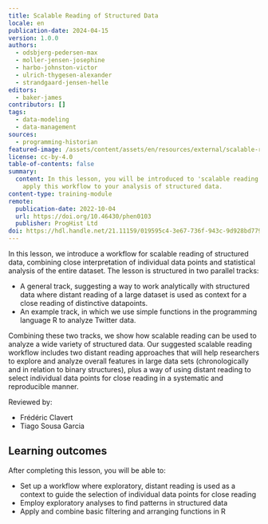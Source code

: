 ```yaml
---
title: Scalable Reading of Structured Data
locale: en
publication-date: 2024-04-15
version: 1.0.0
authors:
  - odsbjerg-pedersen-max
  - moller-jensen-josephine
  - harbo-johnston-victor
  - ulrich-thygesen-alexander
  - strandgaard-jensen-helle
editors:
  - baker-james
contributors: []
tags:
  - data-modeling
  - data-management
sources:
  - programming-historian
featured-image: /assets/content/assets/en/resources/external/scalable-reading-of-structured-data/featured-image.png
license: cc-by-4.0
table-of-contents: false
summary:
  content: In this lesson, you will be introduced to 'scalable reading' and how to
    apply this workflow to your analysis of structured data.
content-type: training-module
remote:
  publication-date: 2022-10-04
  url: https://doi.org/10.46430/phen0103
  publisher: ProgHist Ltd
doi: https://hdl.handle.net/21.11159/019595c4-3e67-736f-943c-9d928bd7794c
---
```

In this lesson, we introduce a workflow for scalable reading of structured data, combining close interpretation of individual data points and statistical analysis of the entire dataset. The lesson is structured in two parallel tracks:

* A general track, suggesting a way to work analytically with structured data where distant reading of a large dataset is used as context for a close reading of distinctive datapoints.
* An example track, in which we use simple functions in the programming language R to analyze Twitter data.

Combining these two tracks, we show how scalable reading can be used to analyze a wide variety of structured data. Our suggested scalable reading workflow includes two distant reading approaches that will help researchers to explore and analyze overall features in large data sets (chronologically and in relation to binary structures), plus a way of using distant reading to select individual data points for close reading in a systematic and reproducible manner.

Reviewed by:

* Frédéric Clavert
* Tiago Sousa Garcia

## Learning outcomes

After completing this lesson, you will be able to:

* Set up a workflow where exploratory, distant reading is used as a context to guide the selection of individual data points for close reading
* Employ exploratory analyses to find patterns in structured data
* Apply and combine basic filtering and arranging functions in R

<ExternalResource title="Interested in learning more?" subtitle="Check out this lesson on Programming Historian's website" url="https://doi.org/10.46430/phen0103" />
